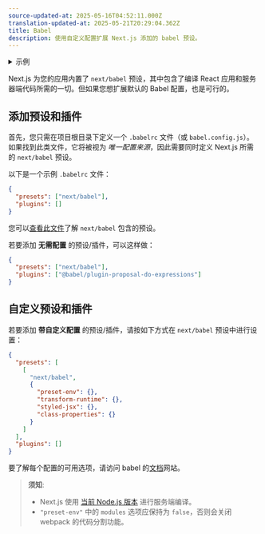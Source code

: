 ```yaml
---
source-updated-at: 2025-05-16T04:52:11.000Z
translation-updated-at: 2025-05-21T20:29:04.362Z
title: Babel
description: 使用自定义配置扩展 Next.js 添加的 babel 预设。
---
```


<details>
  <summary>示例</summary>

- [自定义 babel 配置](https://github.com/vercel/next.js/tree/canary/examples/with-custom-babel-config)

</details>

Next.js 为您的应用内置了 `next/babel` 预设，其中包含了编译 React 应用和服务器端代码所需的一切。但如果您想扩展默认的 Babel 配置，也是可行的。

## 添加预设和插件

首先，您只需在项目根目录下定义一个 `.babelrc` 文件（或 `babel.config.js`）。如果找到此类文件，它将被视为 _唯一配置来源_，因此需要同时定义 Next.js 所需的 `next/babel` 预设。

以下是一个示例 `.babelrc` 文件：

```json filename=".babelrc"
{
  "presets": ["next/babel"],
  "plugins": []
}
```

您可以[查看此文件](https://github.com/vercel/next.js/blob/canary/packages/next/src/build/babel/preset.ts)了解 `next/babel` 包含的预设。

若要添加 **无需配置** 的预设/插件，可以这样做：

```json filename=".babelrc"
{
  "presets": ["next/babel"],
  "plugins": ["@babel/plugin-proposal-do-expressions"]
}
```

## 自定义预设和插件

若要添加 **带自定义配置** 的预设/插件，请按如下方式在 `next/babel` 预设中进行设置：

```json filename=".babelrc"
{
  "presets": [
    [
      "next/babel",
      {
        "preset-env": {},
        "transform-runtime": {},
        "styled-jsx": {},
        "class-properties": {}
      }
    ]
  ],
  "plugins": []
}
```

要了解每个配置的可用选项，请访问 babel 的[文档](https://babeljs.io/docs/)网站。

> **须知**:
>
> - Next.js 使用 [当前 Node.js 版本](https://github.com/nodejs/release#release-schedule) 进行服务端编译。
> - `"preset-env"` 中的 `modules` 选项应保持为 `false`，否则会关闭 webpack 的代码分割功能。